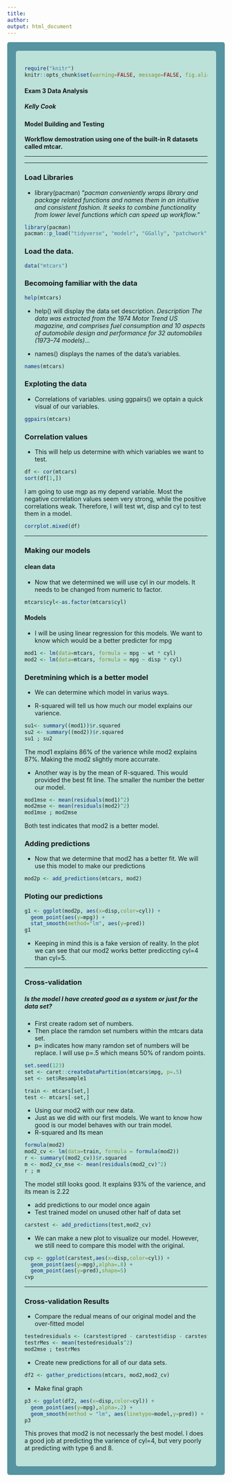 ```yaml
---
title: 
author: 
output: html_document
---
```


<style type="text/css">
.main-container {
  max-width: 1800px;
  margin-left: auto;
  margin-right: auto;
}
</style>

<style>
div.gray { background-color:#5594A0; border-radius: 5px; padding: 20px;}
</style>
<div class = "gray">

<style>
div.blue { background-color:#BCE1D9; border-radius: 5px; padding: 20px;}
</style>
<div class = "blue">

```r
require("knitr")
knitr::opts_chunk$set(warning=FALSE, message=FALSE, fig.align='center', echo = TRUE)
```

#### Exam 3 Data Analysis
##### Kelly Cook

#### Model Building and Testing 
**Workflow demostration using one of the built-in R datasets called mtcar.**

***
***

### Load Libraries
- library(pacman) "*pacman conveniently wraps library and package related functions and names them in an intuitive and consistent fashion. It seeks to combine functionality from lower level functions which can speed up workflow.*"
```r
library(pacman)
pacman::p_load("tidyverse", "modelr", "GGally", "patchwork", "lindia", "corrplot", "skimr", "caret")
```

### Load the data. 
```r
data("mtcars")
```

### Becomoing familiar with the data
```r
help(mtcars)
```
- help() will display the data set description. 
*Description*
*The data was extracted from the 1974 Motor Trend US magazine, and comprises fuel consumption and 10 aspects of automobile design and performance for 32 automobiles (1973–74 models)...* 

- names() displays the names of the data's variables.
```r
names(mtcars)
```

### Exploting the data
- Correlations of variables. using ggpairs() we optain a quick visual of our variables. 
```r
ggpairs(mtcars)
```

### Correlation values 
- This will help us determine with which variables we want to test. 

```r
df <- cor(mtcars)
sort(df[1,])
```
I am going to use mgp as my depend variable. Most the negative correlation values seem very strong, while the positive correlations weak. Therefore, I will test wt, disp and cyl to test them in a model. 

```r
corrplot.mixed(df)
```
***

### Making our models

#### clean data 
- Now that we determined we will use cyl in our models. It needs to be changed from numeric to factor. 
```r
mtcars$cyl<-as.factor(mtcars$cyl)
```

#### Models
- I will be using linear regression for this models. We want to know which would be a better predicter for mpg
```r
mod1 <- lm(data=mtcars, formula = mpg ~ wt * cyl)
mod2 <- lm(data=mtcars, formula = mpg ~ disp * cyl)
```

### Deretmining which is a better model

- We can determine which model in varius ways.

- R-squared will tell us how much our model explains our varience. 
```r
su1<- summary((mod1))$r.squared
su2 <- summary((mod2))$r.squared
su1 ; su2 
```
The mod1 explains 86% of the varience while mod2 explains 87%. Making the mod2 slightly more accurrate.

- Another way is by the mean of R-squared. This would provided the best fit line. The smaller the number the better our model.  
```r
mod1mse <- mean(residuals(mod1)^2)
mod2mse <- mean(residuals(mod2)^2)
mod1mse ; mod2mse 
```
Both test indicates that mod2 is a better model. 


### Adding predictions 

- Now that we determine that mod2 has a better fit. We will use this model to make our predictions 
```r
mod2p <- add_predictions(mtcars, mod2)
```


### Ploting our predictions 

```r
g1 <- ggplot(mod2p, aes(x=disp,color=cyl)) +
  geom_point(aes(y=mpg)) +
  stat_smooth(method="lm", aes(y=pred))
g1
```

- Keeping in mind this is a fake version of reality. In the plot we can see that our mod2 works better prediccting cyl=4 than cyl=5.

***
### Cross-validation 
##### Is the model I have created good as a system or just for the data set?
- First create radom set of numbers. 
- Then place the ramdon set numbers within the mtcars data set. 
- p= indicates how many ramdon set of numbers will be replace. I will use p=.5 which means 50% of random points. 
```r
set.seed(123)
set <- caret::createDataPartition(mtcars$mpg, p=.5)
set <- set$Resample1

train <- mtcars[set,]
test <- mtcars[-set,]
```


- Using our mod2 with our new data. 
- Just as we did with our first models. We want to know how good is our model behaves with our train model. 
- R-squared and Its mean
```r
formula(mod2)
mod2_cv <- lm(data=train, formula = formula(mod2))
r <- summary((mod2_cv))$r.squared
m <- mod2_cv_mse <- mean(residuals(mod2_cv)^2)
r ; m
```
The model still looks good. It explains 93% of the varience, and its mean is 2.22

- add predictions to our model once again
- Test trained model on unused other half of data set
```r
carstest <- add_predictions(test,mod2_cv)
```

- We can make a new plot to visualize our model. However, we still need to compare this model with the original. 
```r
cvp <- ggplot(carstest,aes(x=disp,color=cyl)) +
  geom_point(aes(y=mpg),alpha=.8) +
  geom_point(aes(y=pred),shape=5)
cvp
```

***

### Cross-validation Results

- Compare the redual means of our original model and the over-fitted model
```r
testedresiduals <- (carstest$pred - carstest$disp - carstest$cyl )
testrMes <- mean(testedresiduals^2)
mod2mse ; testrMes
```

- Create new predictions for all of our data sets.
```r
df2 <- gather_predictions(mtcars, mod2,mod2_cv)
```

- Make final graph
```r
p3 <- ggplot(df2, aes(x=disp,color=cyl)) +
  geom_point(aes(y=mpg),alpha=.2) +
  geom_smooth(method = "lm", aes(linetype=model,y=pred)) + theme_bw()
p3
```
This proves that mod2 is not necessarly the best model. I does a good job at predicting the varience of cyl=4, but very poorly at predicting with type 6 and 8. 



